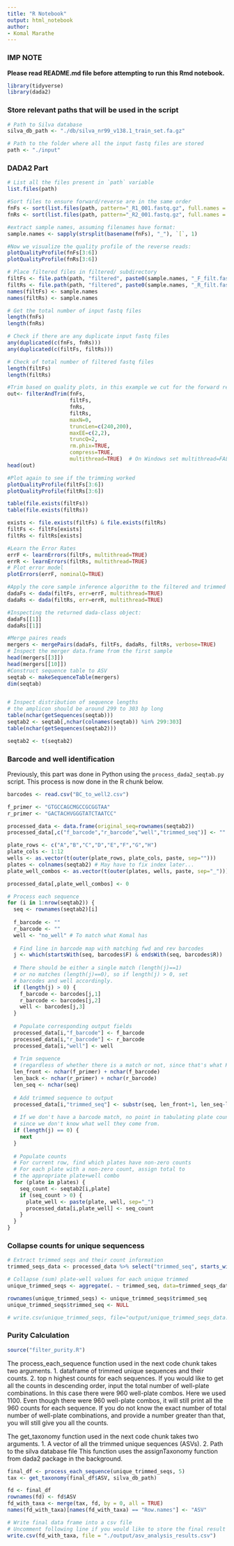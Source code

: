 ```yaml
---
title: "R Notebook"
output: html_notebook
author:
- Komal Marathe
---
```


### IMP NOTE

**Please read README.md file before attempting to run this Rmd notebook.**

```r
library(tidyverse)
library(dada2)
```


### Store relevant paths that will be used in the script
```r
# Path to Silva database
silva_db_path <- "./db/silva_nr99_v138.1_train_set.fa.gz"

# Path to the folder where all the input fastq files are stored
path <- "./input"
```


### DADA2 Part
```r
# List all the files present in `path` variable
list.files(path)

#Sort files to ensure forward/reverse are in the same order
fnFs <- sort(list.files(path, pattern="_R1_001.fastq.gz", full.names = TRUE))
fnRs <- sort(list.files(path, pattern="_R2_001.fastq.gz", full.names = TRUE))

#extract sample names, assuming filenames have format:
sample.names <- sapply(strsplit(basename(fnFs), "_"), `[`, 1)

#Now we visualize the quality profile of the reverse reads:
plotQualityProfile(fnFs[3:6])
plotQualityProfile(fnRs[3:6])

# Place filtered files in filtered/ subdirectory
filtFs <- file.path(path, "filtered", paste0(sample.names, "_F_filt.fastq.gz"))
filtRs <- file.path(path, "filtered", paste0(sample.names, "_R_filt.fastq.gz"))
names(filtFs) <- sample.names
names(filtRs) <- sample.names

# Get the total number of input fastq files
length(fnFs)
length(fnRs)

# Check if there are any duplicate input fastq files
any(duplicated(c(fnFs, fnRs)))
any(duplicated(c(filtFs, filtRs)))

# Check of total number of filtered fastq files
length(filtFs)
length(filtRs)

#Trim based on quality plots, in this example we cut for the forward reads to 240bp and the reverse reads to 200bp
out<- filterAndTrim(fnFs, 
                    filtFs, 
                    fnRs, 
                    filtRs, 
                    maxN=0, 
                    truncLen=c(240,200),
                    maxEE=c(2,2), 
                    truncQ=2, 
                    rm.phix=TRUE, 
                    compress=TRUE, 
                    multithread=TRUE)  # On Windows set multithread=FALSE
head(out)

#Plot again to see if the trimming worked
plotQualityProfile(filtFs[3:6])
plotQualityProfile(filtRs[3:6])

table(file.exists(filtFs))
table(file.exists(filtRs))

exists <- file.exists(filtFs) & file.exists(filtRs)
filtFs <- filtFs[exists]
filtRs <- filtRs[exists]

#Learn the Error Rates
errF <- learnErrors(filtFs, multithread=TRUE)
errR <- learnErrors(filtRs, multithread=TRUE)
# Plot error model
plotErrors(errF, nominalQ=TRUE)

#Apply the core sample inference algorithm to the filtered and trimmed sequence data.
dadaFs <- dada(filtFs, err=errF, multithread=TRUE)
dadaRs <- dada(filtRs, err=errR, multithread=TRUE)

#Inspecting the returned dada-class object:
dadaFs[[1]]
dadaRs[[1]]

#Merge paires reads
mergers <- mergePairs(dadaFs, filtFs, dadaRs, filtRs, verbose=TRUE)
# Inspect the merger data.frame from the first sample
head(mergers[[3]])
head(mergers[[10]])
#Construct sequence table to ASV
seqtab <- makeSequenceTable(mergers)
dim(seqtab)


# Inspect distribution of sequence lengths
# the amplicon should be around 299 to 303 bp long
table(nchar(getSequences(seqtab)))
seqtab2 <- seqtab[,nchar(colnames(seqtab)) %in% 299:303]
table(nchar(getSequences(seqtab2)))

seqtab2 <- t(seqtab2)
```

### Barcode and well identification

Previously, this part was done in Python using the `process_dada2_seqtab.py` script. This process is now done in the R chunk below.

```r
barcodes <- read.csv("BC_to_well2.csv")

f_primer <- "GTGCCAGCMGCCGCGGTAA"
r_primer <- "GACTACHVGGGTATCTAATCC"

processed_data <- data.frame(original_seq=rownames(seqtab2))
processed_data[,c("f_barcode","r_barcode","well","trimmed_seq")] <- ""

plate_rows <- c("A","B","C","D","E","F","G","H")
plate_cols <- 1:12
wells <- as.vector(t(outer(plate_rows, plate_cols, paste, sep="")))
plates <- colnames(seqtab2) # May have to fix index later...
plate_well_combos <- as.vector(t(outer(plates, wells, paste, sep="_")))

processed_data[,plate_well_combos] <- 0

# Process each sequence
for (i in 1:nrow(seqtab2)) {
  seq <- rownames(seqtab2)[i]
  
  f_barcode <- ""
  r_barcode <- ""
  well <- "no_well" # To match what Komal has
  
  # Find line in barcode map with matching fwd and rev barcodes
  j <- which(startsWith(seq, barcodes$F) & endsWith(seq, barcodes$R))
  
  # There should be either a single match (length(j)==1) 
  # or no matches (length(j)==0), so if length(j) > 0, set
  # barcodes and well accordingly.
  if (length(j) > 0) {
    f_barcode <- barcodes[j,1]
    r_barcode <- barcodes[j,2]
    well <- barcodes[j,3]
  } 
  
  # Populate corresponding output fields
  processed_data[i,"f_barcode"] <- f_barcode
  processed_data[i,"r_barcode"] <- r_barcode
  processed_data[i,"well"] <- well
  
  # Trim sequence
  # (regardless of whether there is a match or not, since that's what Komal did)
  len_front <- nchar(f_primer) + nchar(f_barcode)
  len_back <- nchar(r_primer) + nchar(r_barcode)
  len_seq <- nchar(seq)
  
  # Add trimmed sequence to output
  processed_data[i,"trimmed_seq"] <- substr(seq, len_front+1, len_seq-len_back)
  
  # If we don't have a barcode match, no point in tabulating plate counts
  # since we don't know what well they come from.
  if (length(j) == 0) {
    next
  }
  
  # Populate counts
  # For current row, find which plates have non-zero counts
  # For each plate with a non-zero count, assign total to
  # the appropriate plate+well combo
  for (plate in plates) {
    seq_count <- seqtab2[i,plate]
    if (seq_count > 0) {
      plate_well <- paste(plate, well, sep="_")
      processed_data[i,plate_well] <- seq_count
    }
  }
}
```


### Collapse counts for unique sequencess
```r
# Extract trimmed seqs and their count information
trimmed_seqs_data <- processed_data %>% select("trimmed_seq", starts_with("Riley"))

# Collapse (sum) plate-well values for each unique trimmed 
unique_trimmed_seqs <- aggregate(. ~ trimmed_seq, data=trimmed_seqs_data, FUN=sum)

rownames(unique_trimmed_seqs) <- unique_trimmed_seqs$trimmed_seq
unique_trimmed_seqs$trimmed_seq <- NULL

# write.csv(unique_trimmed_seqs, file="output/unique_trimmed_seqs_data.csv")
```


### Purity Calculation
```r
source("filter_purity.R")
```

The process_each_sequence function used in the next code chunk takes two arguments.
1. dataframe of trimmed unique sequences and their counts.
2. top n highest counts for each sequences. If you would like to get all the counts in descending order,
input the total number of well-plate combinations. In this case there were 960 well-plate combos.
Here we used 1100. Even though there were 960 well-plate combos, it will still print all the 960 counts for each sequence.
If you do not know the exact number of total number of well-plate combinations, and provide a number greater than that,
you will still give you all the counts.


The get_taxonomy function used in the next code chunk  takes two arguments.
1. A vector of all the trimmed unique sequences (ASVs).
2. Path to the silva database file
This function uses the assignTaxonomy function from dada2 package in the background.

```r
final_df <- process_each_sequence(unique_trimmed_seqs, 5)
tax <- get_taxonomy(final_df$ASV, silva_db_path)

fd <- final_df
rownames(fd) <- fd$ASV
fd_with_taxa <- merge(tax, fd, by = 0, all = TRUE)
names(fd_with_taxa)[names(fd_with_taxa) == "Row.names"] <- "ASV"

# Write final data frame into a csv file
# Uncomment following line if you would like to store the final result in a csv
write.csv(fd_with_taxa, file = "./output/asv_analysis_results.csv")
```



